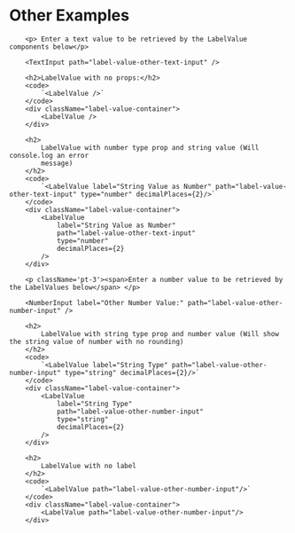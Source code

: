 
<div className="playground-section">
        <h1>Other Examples</h1>

        <p> Enter a text value to be retrieved by the LabelValue components below</p>

        <TextInput path="label-value-other-text-input" />

        <h2>LabelValue with no props:</h2>
        <code>
            `<LabelValue />`
        </code>
        <div className="label-value-container">
            <LabelValue />
        </div>

        <h2>
            LabelValue with number type prop and string value (Will console.log an error
            message)
        </h2>
        <code>
            `<LabelValue label="String Value as Number" path="label-value-other-text-input" type="number" decimalPlaces={2}/>`
        </code>
        <div className="label-value-container">
            <LabelValue
                label="String Value as Number"
                path="label-value-other-text-input"
                type="number"
                decimalPlaces={2}
            />
        </div>

        <p className='pt-3'><span>Enter a number value to be retrieved by the LabelValues below</span> </p>

        <NumberInput label="Other Number Value:" path="label-value-other-number-input" />

        <h2>
            LabelValue with string type prop and number value (Will show the string value of number with no rounding)
        </h2>
        <code>
            `<LabelValue label="String Type" path="label-value-other-number-input" type="string" decimalPlaces={2}/>`
        </code>
        <div className="label-value-container">
            <LabelValue
                label="String Type"
                path="label-value-other-number-input"
                type="string"
                decimalPlaces={2}
            />
        </div>

        <h2>
            LabelValue with no label
        </h2>
        <code>
            `<LabelValue path="label-value-other-number-input"/>`
        </code>
        <div className="label-value-container">
            <LabelValue path="label-value-other-number-input"/>
        </div>
</div>